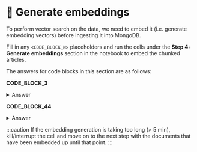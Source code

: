 # 👐 Generate embeddings

To perform vector search on the data, we need to embed it (i.e. generate embedding vectors) before ingesting it into MongoDB.

Fill in any `<CODE_BLOCK_N>` placeholders and run the cells under the **Step 4: Generate embeddings** section in the notebook to embed the chunked articles.

The answers for code blocks in this section are as follows:

**CODE_BLOCK_3**

<details>
<summary>Answer</summary>
<div>
```python
embedding_model.encode(text)
```
</div>
</details>

**CODE_BLOCK_44**

<details>
<summary>Answer</summary>
<div>
```python
doc["embedding"] = get_embedding(doc["body"])
```
</div>
</details>

:::caution
If the embedding generation is taking too long (> 5 min), kill/interrupt the cell and move on to the next step with the documents that have been embedded up until that point.
:::